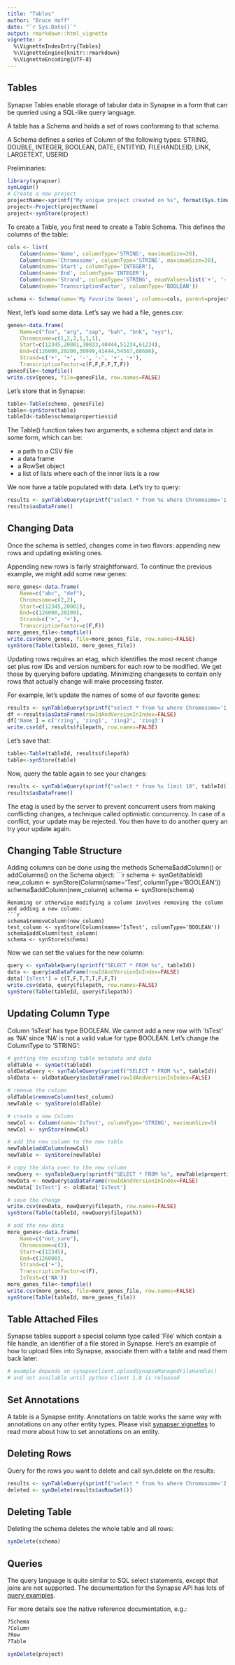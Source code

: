 ```yaml
---
title: "Tables"
author: "Bruce Hoff"
date: "`r Sys.Date()`"
output: rmarkdown::html_vignette
vignette: >
  %\VignetteIndexEntry{Tables}
  %\VignetteEngine{knitr::rmarkdown}
  %\VignetteEncoding{UTF-8}
---
```

## Tables
Synapse Tables enable storage of tabular data in Synapse in a form that can be queried using a SQL-like query language.

A table has a Schema and holds a set of rows conforming to that schema.

A Schema defines a series of Column of the following types: STRING, DOUBLE, INTEGER, BOOLEAN, DATE, ENTITYID, FILEHANDLEID, LINK, LARGETEXT, USERID

Preliminaries:
```r
library(synapser)
synLogin()
# Create a new project
projectName<-sprintf("My unique project created on %s", format(Sys.time(), "%a %b %d %H%M%OS4 %Y"))
project<-Project(projectName)
project<-synStore(project)

```
To create a Table, you first need to create a Table Schema. This defines the columns of the table:
```r
cols <- list(
    Column(name='Name', columnType='STRING', maximumSize=20),
    Column(name='Chromosome', columnType='STRING', maximumSize=20),
    Column(name='Start', columnType='INTEGER'),
    Column(name='End', columnType='INTEGER'),
    Column(name='Strand', columnType='STRING', enumValues=list('+', '-'), maximumSize=1),
    Column(name='TranscriptionFactor', columnType='BOOLEAN'))

schema <- Schema(name='My Favorite Genes', columns=cols, parent=project)
```
Next, let’s load some data. Let’s say we had a file, genes.csv:

```r
genes<-data.frame(
	Name=c("foo", "arg", "zap", "bah", "bnk", "xyz"), 
	Chromosome=c(1,2,2,1,1,1), 
	Start=c(12345,20001,30033,40444,51234,61234),
	End=c(126000,20200,30999,41444,54567,68686),
	Strand=c('+', '+', '-', '-', '+', '+'),
	TranscriptionFactor=c(F,F,F,F,T,F))
genesFile<-tempfile()
write.csv(genes, file=genesFile, row.names=FALSE)
```

Let’s store that in Synapse:
```r
table<-Table(schema, genesFile)
table<-synStore(table)
tableId<-table$schema$properties$id
```

The Table() function takes two arguments, a schema object and data in some form, which can be:

* a path to a CSV file
* a data frame
* a RowSet object
* a list of lists where each of the inner lists is a row

We now have a table populated with data. Let’s try to query:

```r
results <- synTableQuery(sprintf("select * from %s where Chromosome='1' and Start < 41000 and End > 20000", tableId))
results$asDataFrame()
```

## Changing Data

Once the schema is settled, changes come in two flavors: appending new rows and updating existing ones.

Appending new rows is fairly straightforward. To continue the previous example, we might add some new genes:
```r
more_genes<-data.frame(
	Name=c("abc", "def"), 
	Chromosome=c(2,2), 
	Start=c(12345,20001),
	End=c(126000,20200),
	Strand=c('+', '+'),
	TranscriptionFactor=c(F,F))
more_genes_file<-tempfile()
write.csv(more_genes, file=more_genes_file, row.names=FALSE)
synStore(Table(tableId, more_genes_file))
```

Updating rows requires an etag, which identifies the most recent change set plus row IDs and version numbers for each row to be modified. We get those by querying before updating. Minimizing changesets to contain only rows that actually change will make processing faster.

For example, let’s update the names of some of our favorite genes:
```r
results <- synTableQuery(sprintf("select * from %s where Chromosome='1'", tableId))
df <-results$asDataFrame(rowIdAndVersionInIndex=FALSE)
df['Name'] = c('rzing', 'zing1', 'zing2', 'zing3')
write.csv(df, results$filepath, row.names=FALSE)
```

Let’s save that:
```r
table<-Table(tableId, results$filepath)
table<-synStore(table)
```

Now, query the table again to see your changes:
```r
results <- synTableQuery(sprintf("select * from %s limit 10", tableId))
results$asDataFrame()
```
The etag is used by the server to prevent concurrent users from making conflicting changes, a technique called optimistic concurrency. In case of a conflict, your update may be rejected. You then have to do another query an try your update again.

## Changing Table Structure

Adding columns can be done using the methods Schema$addColumn() or addColumns() on the Schema object:
```r
schema <- synGet(tableId)
new_column <- synStore(Column(name='Test', columnType='BOOLEAN'))
schema$addColumn(new_column)
schema <- synStore(schema)
```
Renaming or otherwise modifying a column involves removing the column and adding a new column:
```r
schema$removeColumn(new_column)
test_column <- synStore(Column(name='IsTest', columnType='BOOLEAN'))
schema$addColumn(test_column)
schema <- synStore(schema)
```
Now we can set the values for the new column:
```r
query <- synTableQuery(sprintf("SELECT * FROM %s", tableId))
data <- query$asDataFrame(rowIdAndVersionInIndex=FALSE)
data['IsTest'] = c(T,F,T,T,T,F,F,T)
write.csv(data, query$filepath, row.names=FALSE)
synStore(Table(tableId, query$filepath))
```


## Updating Column Type

Column 'IsTest' has type BOOLEAN. We cannot add a new row with 'IsTest' as 'NA' since 'NA' is not a valid value for type BOOLEAN. Let's change the ColumnType to 'STRING':
```r
# getting the existing table metadata and data
oldTable <- synGet(tableId)
oldDataQuery <- synTableQuery(sprintf("SELECT * FROM %s", tableId))
oldData <- oldDataQuery$asDataFrame(rowIdAndVersionInIndex=FALSE)

# remove the column
oldTable$removeColumn(test_column)
newTable <- synStore(oldTable)

# create a new Column
newCol <- Column(name='IsTest', columnType='STRING', maximumSize=5)
newCol <- synStore(newCol)

# add the new column to the new table
newTable$addColumn(newCol)
newTable <- synStore(newTable)

# copy the data over to the new column
newQuery <- synTableQuery(sprintf("SELECT * FROM %s", newTable$properties$id))
newData <- newQuery$asDataFrame(rowIdAndVersionInIndex=FALSE)
newData['IsTest'] <- oldData['IsTest']

# save the change
write.csv(newData, newQuery$filepath, row.names=FALSE)
synStore(Table(tableId, newQuery$filepath))

# add the new data
more_genes<-data.frame(
    Name=c("not_sure"), 
    Chromosome=c(2), 
    Start=c(12345),
    End=c(126000),
    Strand=c('+'),
    TranscriptionFactor=c(F),
    IsTest=c('NA'))
more_genes_file<-tempfile()
write.csv(more_genes, file=more_genes_file, row.names=FALSE)
synStore(Table(tableId, more_genes_file))
```

## Table Attached Files

Synapse tables support a special column type called ‘File’ which contain a file handle, an identifier of a file stored in Synapse. Here’s an example of how to upload files into Synapse, associate them with a table and read them back later:

```r
# example depends on synapseclient.uploadSynapseManagedFileHandle()
# and not available until python client 1.8 is released
```

## Set Annotations
A table is a Synapse entity. Annotations on table works the same way with annotations on any other entity types. Please visit [synapser vignettes](synapser.html) to read more about how to set annotations on an entity.

## Deleting Rows
Query for the rows you want to delete and call syn.delete on the results:
```r
results <- synTableQuery(sprintf("select * from %s where Chromosome='2'", tableId))
deleted <- synDelete(results$asRowSet())
```

## Deleting Table
Deleting the schema deletes the whole table and all rows:
```r
synDelete(schema)
```

## Queries
The query language is quite similar to SQL select statements, except that joins are not supported. The documentation for the Synapse API has lots of [query examples](http://docs.synapse.org/rest/org/sagebionetworks/repo/web/controller/TableExamples.html).

For more details see the native reference documentation, e.g.:

```r
?Schema
?Column
?Row
?Table
```

```r
synDelete(project)
```
